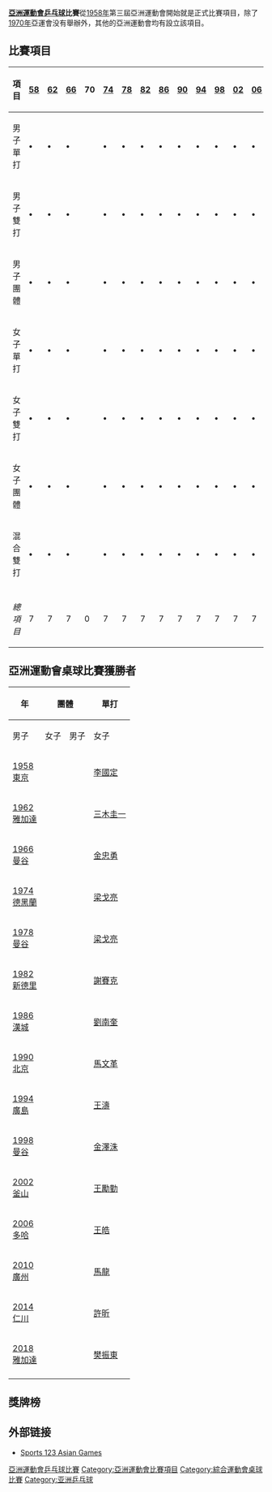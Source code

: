 {{noteTA
|T=zh-hans:亚洲运动会乒乓球比赛;zh-hant:亞洲運動會乒乓球比賽;zh-tw:亞洲運動會桌上網球比賽;zh-hk:亞洲運動會乒乓球比賽;zh-mo:亞洲運動會乒乓球比賽;
|1=zh-hans:乒乓球;zh-hant:乒乓球;zh-tw:桌球;zh-hk:乒乓球;zh-mo:乒乓球;
}}
'''[[亞洲運動會|亞洲運動會]][[乒乓球|乒乓球]]比賽'''從[[1958年亞洲運動會|1958年]]第三屆亞洲運動會開始就是正式比賽項目，除了[[1970年亞洲運動會|1970年]]亞運會没有舉辦外，其他的亞洲運動會均有設立該項目。

==比賽項目==
{| class="wikitable" style="text-align:center"
! 項目 || [[1958年亞洲運動會乒乓球比賽|58]] || [[1962年亞洲運動會乒乓球比賽|62]] || [[1966年亞洲運動會乒乓球比賽|66]] || 70 || [[1974亞洲運動會乒乓球比賽|74]] || [[1978年亞洲運動會乒乓球比賽|78]] || [[1982年亞洲運動會乒乓球比賽|82]] || [[1986年亞洲運動會乒乓球比賽|86]] || [[1990年亞洲運動會乒乓球比賽|90]] || [[1994年亞洲運動會乒乓球比賽|94]] || [[1998年亞洲運動會乒乓球比賽|98]] || [[2002年亞洲運動會乒乓球比賽|02]] || [[2006年亞洲運動會乒乓球比賽|06]] || [[2010年亞洲運動會乒乓球比賽|10]]|| [[2014年亞洲運動會乒乓球比賽|14]]|| [[2018年亞洲運動會乒乓球比賽|18]]
|-
|align=left| 男子單打 || '''•''' || '''•''' || '''•''' ||  || '''•''' || '''•''' || '''•''' || '''•''' || '''•''' || '''•''' || '''•''' || '''•''' || '''•''' || '''•''' || '''•'''|| '''•'''
|-
|align=left| 男子雙打 || '''•''' || '''•''' || '''•''' ||  || '''•''' || '''•''' || '''•''' || '''•''' || '''•''' || '''•''' || '''•''' || '''•''' || '''•''' || '''•''' || '''•''' ||
|-
|align=left| 男子團體 || '''•''' || '''•''' || '''•''' || || '''•''' || '''•''' || '''•''' || '''•''' || '''•''' || '''•''' || '''•''' || '''•''' || '''•''' || '''•''' || '''•'''|| '''•'''
|-
|align=left| 女子單打 || '''•''' || '''•''' || '''•''' || || '''•''' || '''•''' || '''•''' || '''•''' || '''•''' || '''•''' || '''•''' || '''•''' || '''•''' || '''•''' || '''•'''|| '''•'''
|-
|align=left| 女子雙打 || '''•''' || '''•''' || '''•''' || || '''•''' || '''•''' || '''•''' || '''•''' || '''•''' || '''•''' || '''•''' || '''•''' || '''•''' || '''•''' || '''•''' ||
|-
|align=left| 女子團體 || '''•''' || '''•''' || '''•''' || || '''•''' || '''•''' || '''•''' || '''•''' || '''•''' || '''•''' || '''•''' || '''•''' || '''•''' || '''•''' || '''•'''|| '''•'''
|-
|align=left| 混合雙打 || '''•''' || '''•''' || '''•''' || || '''•''' || '''•''' || '''•''' || '''•''' || '''•''' || '''•''' || '''•''' || '''•''' || '''•''' || '''•''' || '''•'''|| '''•'''
|- bgcolor=lightgray
| || || || || || || || || || || || || || || || ||
|-
| ''總項目'' || 7 || 7 || 7 || 0 || 7 || 7 || 7 || 7 || 7 || 7 || 7 || 7 || 7 || 7 || 7 || 5
|}

==亞洲運動會桌球比賽獲勝者 ==
{| class=wikitable style="font-size:90%;"
!rowspan=2|年
!colspan=2|團體
!colspan=2|單打
!colspan=3|雙打
|-
!男子
!女子
!男子
!女子
!男子
!女子
!混合
|- 
|[[1958年亞洲運動會|1958]] <br />[[東京|東京]]
|{{flagcountry|South Vietnam}}
|{{flagcountry|JPN}}
|{{flagicon|ROC}} [[李國定|李國定]]
|{{flagicon|JPN}} [[難波多慧子|難波多慧子]]
|{{flagicon|South Vietnam}} [[梅文和|梅文和]] / [[陈康德|陈康德]]
|{{flagicon|JPN}} [[江口富士枝|江口富士枝]] / [[山泉和子|山泉和子]]
|{{flagicon|JPN}} [[荻村伊智朗|荻村伊智朗]] / [[江口富士枝|江口富士枝]]
|-
|[[1962年亞洲運動會|1962]] <br />[[雅加達|雅加達]]
|{{flagcountry|JPN}}
|{{flagcountry|JPN}}
|{{flagicon|JPN}} [[三木圭一|三木圭一]]
|{{flagicon|JPN}} [[松崎君代|松崎君代]]
|{{flagicon|JPN}} [[三木圭一|三木圭一]] / [[小中健|小中健]]
|{{flagicon|JPN}} [[关正子|关正子]] / [[山中教子|山中教子]]
|{{flagicon|JPN}} [[荻村伊智朗|荻村伊智朗]] / [[松崎君代|松崎君代]]
|-
|[[1966年亞洲運動會|1966]] <br />[[曼谷|曼谷]]
|{{flagcountry|JPN}}
|{{flagcountry|JPN}}
|{{flagicon|KOR}} [[金忠勇|金忠勇]]
|{{flagicon|JPN}} [[深津尚子|深津尚子]]
|{{flagicon|JPN}} [[三木圭一|三木圭一]] / [[高橋浩|高橋浩]]
|{{flagicon|JPN}} [[深津尚子|深津尚子]] / [[山中教子|山中教子]]
|{{flagicon|JPN}} [[木村興治|木村興治]] / [[深津尚子|深津尚子]]
|-
|[[1974年亞洲運動會|1974]] <br />[[德黑蘭|德黑蘭]]
|{{flagcountry|CHN}}
|{{flagcountry|CHN}}
|{{flagicon|CHN}} [[梁戈亮|梁戈亮]]
|{{flagicon|CHN}} [[張立|張立]]
|{{flagicon|JPN}} [[河野滿|河野滿]] / [[長谷川信彥|長谷川信彥]]
|{{flagicon|CHN}} [[張立|張立]] / [[鄭懷穎|鄭懷穎]]
|{{flagicon|CHN}} [[梁戈亮|梁戈亮]] / [[鄭懷穎|鄭懷穎]]
|-
|[[1978年亞洲運動會|1978]] <br />[[曼谷|曼谷]]
|{{flagcountry|CHN}}
|{{flagcountry|CHN}}
|{{flagicon|CHN}} [[梁戈亮|梁戈亮]]
|{{flagicon|CHN}} [[張立|張立]]
|{{flagicon|CHN}} [[郭躍華|郭躍華]] / [[黃統生|黃統生]]
|{{flagicon|CHN}} [[張立|張立]] / [[張德英|張德英]]
|{{flagicon|CHN}} [[郭躍華|郭躍華]] / [[張立|張立]]
|-
|[[1982年亞洲運動會|1982]] <br />[[新德里|新德里]]
|{{flagcountry|CHN}}
|{{flagcountry|CHN}}
|{{flagicon|CHN}} [[謝賽克|謝賽克]]
|{{flagicon|CHN}} [[曹燕華|曹燕華]]
|{{flagicon|JPN}} [[小野誠治|小野誠治]] / [[阿部博幸|阿部博幸]]
|{{flagicon|CHN}} [[戴麗麗|戴麗麗]] / [[曹燕華|曹燕華]]
|{{flagicon|CHN}} [[謝賽克|謝賽克]] / [[曹燕華|曹燕華]]
|-
|[[1986年亞洲運動會|1986]] <br />[[漢城|漢城]]
|{{flagcountry|KOR}}
|{{flagcountry|KOR}}
|{{flagicon|KOR}} [[劉南奎|劉南奎]]
|{{flagicon|CHN}} [[焦志敏|焦志敏]]
|{{flagicon|CHN}} [[滕義|滕義]] / [[惠均|惠均]]
|{{flagicon|CHN}} [[戴麗麗|戴麗麗]] / [[耿麗娟|耿麗娟]]
|{{flagicon|CHN}} [[滕義|滕義]] / [[戴麗麗|戴麗麗]]
|-
|[[1990年亞洲運動會|1990]] <br />[[北京|北京]]
|{{flagcountry|KOR}}
|{{flagcountry|CHN}}
|{{flagicon|CHN}} [[馬文革|馬文革]]
|{{flagicon|CHN}} [[鄧亞萍|鄧亞萍]]
|{{flagicon|CHN}} [[馬文革|馬文革]] / [[陳志斌|陳志斌]]
|{{flagicon|KOR}} [[玄靜和|玄靜和]] / [[洪次玉|洪次玉]]
|{{flagicon|CHN}} [[韋晴光|韋晴光]] / [[鄧亞萍|鄧亞萍]]
|-
|[[1994年亞洲運動會|1994]] <br />[[廣島|廣島]]
|{{flagcountry|CHN}}
|{{flagcountry|CHN}}
|{{flagicon|CHN}} [[王濤|王濤]]
|{{flagicon|JPN}} [[小山智麗|小山智麗]]
|{{flagicon|KOR}} [[李哲承|李哲承]] / [[秋教成|秋教成]]
|{{flagicon|CHN}} [[劉偉|劉偉]] / [[喬云萍|喬云萍]]
|{{flagicon|CHN}} [[孔令輝|孔令輝]] / [[鄧亞萍|鄧亞萍]]
|-
|[[1998年亞洲運動會|1998]] <br />[[曼谷|曼谷]]
|{{flagcountry|CHN}}
|{{flagcountry|CHN}}
|{{flagicon|KOR}} [[金澤洙|金澤洙]]
|{{flagicon|CHN}} [[王楠|王楠]]
|{{flagicon|CHN}} [[劉國梁|劉國梁]] / [[孔令輝|孔令輝]]
|{{flagicon|CHN}} [[李菊|李菊]] / [[王楠|王楠]]
|{{flagicon|CHN}} [[王勵勤|王勵勤]] / [[王楠|王楠]]
|-
|[[2002年亞洲運動會|2002]] <br />[[釜山|釜山]]
|{{flagcountry|CHN}}
|{{flagcountry|PRK}}
|{{flagicon|CHN}} [[王勵勤|王勵勤]]
|{{flagicon|CHN}} [[張怡寧|張怡寧]]
|{{flagicon|KOR}} [[柳承敏|柳承敏]] / [[李哲承|李哲承]]
|{{flagicon|KOR}} [[李恩實|李恩實]] / [[石恩美|石恩美]]
|{{flagicon|HKG}} [[張鈺|張鈺]] / [[帖雅娜|帖雅娜]]
|-
|[[2006年亞洲運動會|2006]] <br />[[多哈|多哈]]
|{{flagcountry|CHN}}
|{{flagcountry|CHN}}
|{{flagicon|CHN}} [[王皓|王皓]]
|{{flagicon|CHN}} [[郭躍|郭躍]]
|{{flagicon|HKG}} [[李靜|李靜]] / [[高禮澤|高禮澤]]
|{{flagicon|CHN}} [[郭躍|郭躍]] / [[李曉霞|李曉霞]]
|{{flagicon|CHN}} [[馬琳|馬琳]] / [[王楠|王楠]]
|-
|[[2010年亞洲運動會|2010]] <br />[[廣州|廣州]]
|{{flagcountry|CHN}}
|{{flagcountry|CHN}}
|{{flagicon|CHN}} [[馬龍|馬龍]]
|{{flagicon|CHN}} [[李曉霞|李曉霞]]
|{{flagicon|CHN}} [[王皓|王皓]] / [[張繼科|張繼科]]
|{{flagicon|CHN}} [[郭躍|郭躍]] / [[李曉霞|李曉霞]]
|{{flagicon|CHN}} [[許昕|許昕]] / [[郭焱|郭焱]]
|-
|[[2014年亞洲運動會|2014]] <br />[[仁川|仁川]]
|{{flagcountry|CHN}}
|{{flagcountry|CHN}}
|{{flagicon|CHN}} [[許昕|許昕]]
|{{flagicon|CHN}} [[劉詩雯|劉詩雯]]
|{{flagicon|CHN}} [[馬龍|馬龍]] / [[張繼科|張繼科]]
|{{flagicon|CHN}} [[陳夢|陳夢]] / [[朱雨玲|朱雨玲]]
|{{flagicon|PRK}} [[金赫峰|金赫峰]] / [[金仲|金仲]]
|-
|[[2018年亞洲運動會|2018]] <br />[[雅加達|雅加達]]
|{{flagcountry|CHN}}
|{{flagcountry|CHN}}
|{{flagicon|CHN}} [[樊振東|樊振東]]
|{{flagicon|CHN}} [[王曼昱|王曼昱]]
|（不設）
|（不設）
|{{flagicon|CHN}} [[王楚欽|王楚欽]] / [[孫穎莎|孫穎莎]]
|-
|}

==獎牌榜==
{{Medals table
 | caption        = 
 | host           = 
 | flag_template  = flagIOC2team
 | event          = 亞洲運動會
 | team           = 代表團
 | gold_CHN = 66 | silver_CHN = 37 | bronze_CHN = 26
 | gold_JPN = 20 | silver_JPN = 18 | bronze_JPN = 42
 | gold_KOR = 10 | silver_KOR = 29 | bronze_KOR = 49
 | gold_HKG = 2 | silver_HKG = 9 | bronze_HKG = 9
 | gold_PRK = 2 | silver_PRK = 3 | bronze_PRK = 17
 | gold_VIE = 2 | silver_VIE = 0 | bronze_VIE = 2
 | gold_TPE = 1 | silver_TPE = 4 | bronze_TPE = 19
 | gold_SGP = 0 | silver_SGP = 2 | bronze_SGP = 9
 | gold_INA = 0 | silver_INA = 1 | bronze_INA = 0
 | gold_IRI = 0 | silver_IRI = 0 | bronze_IRI = 3
 | gold_IND = 0 | silver_IND = 0 | bronze_IND = 2
}}

== 外部链接 ==
*[https://web.archive.org/web/20111007001047/http://sports123.com/asg/index.html Sports 123 Asian Games]{{En}}

{{亞洲運動會項目}}
{{亞洲運動會乒乓球比賽}}

[[Category:亞洲運動會乒乓球比賽|]]
[[Category:亞洲運動會比賽項目|Category:亞洲運動會比賽項目]]
[[Category:綜合運動會桌球比賽|Category:綜合運動會桌球比賽]]
[[Category:亚洲乒乓球|Category:亚洲乒乓球]]